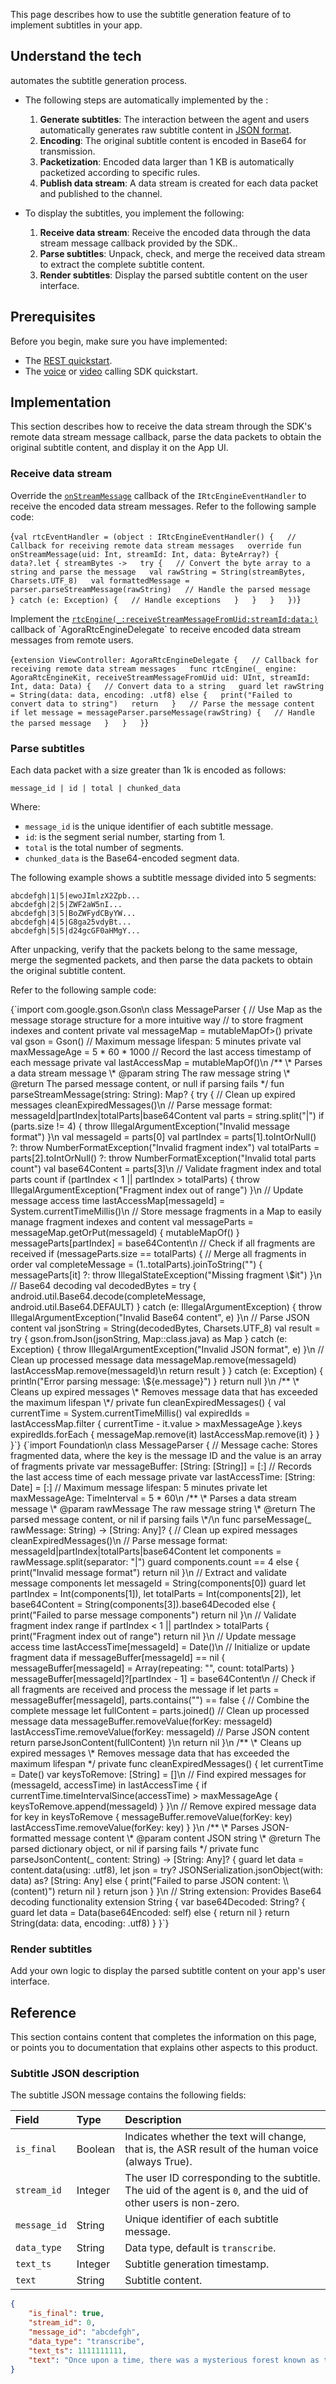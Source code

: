 

This page describes how to use the subtitle generation feature of <Vpd k="NAME" /> to implement subtitles in your app.

## Understand the tech

<Vpd k="NAME" /> automates the subtitle generation process. 

- The following steps are automatically implemented by the <Vpd k="NAME" />:

    1. **Generate subtitles**: The interaction between the agent and users automatically generates raw subtitle content in [JSON format](#subtitle-json-description).
    1. **Encoding**: The original subtitle content is encoded in Base64 for transmission.
    1. **Packetization**: Encoded data larger than 1 KB is automatically packetized according to specific rules.
    1. **Publish data stream**: A data stream is created for each data packet and published to the channel.

- To display the subtitles, you implement the following:

    1. **Receive data stream**: Receive the encoded data through the data stream message callback provided by the SDK..
    1. **Parse subtitles**: Unpack, check, and merge the received data stream to extract the complete subtitle content.
    1. **Render subtitles**: Display the parsed subtitle content on the user interface.

## Prerequisites

Before you begin, make sure you have implemented:

- The <Vpd k="NAME" /> [REST quickstart](../get-started/quickstart).
- The [voice](/voice-calling/get-started/get-started-sdk) or [video](/video-calling/get-started/get-started-sdk) calling SDK quickstart.

## Implementation

This section describes how to receive the data stream through the SDK's remote data stream message callback, parse the data packets to obtain the original subtitle content, and display it on the App UI.

### Receive data stream

<Tabs groupId="language">
<TabItem value="android" label="Android" default>

Override the [`onStreamMessage`](https://api-ref.agora.io/en/voice-sdk/android/4.x/API/class_irtcengineeventhandler.html#callback_irtcengineeventhandler_onstreammessage) callback of the `IRtcEngineEventHandler` to receive the encoded data stream messages. Refer to the following sample code:

<CodeBlock language="kotlin">{`val rtcEventHandler = (object : IRtcEngineEventHandler() {  
    // Callback for receiving remote data stream messages  
    override fun onStreamMessage(uid: Int, streamId: Int, data: ByteArray?) {  
        data?.let { streamBytes ->  
            try {  
                // Convert the byte array to a string and parse the message  
                val rawString = String(streamBytes, Charsets.UTF_8)  
                val formattedMessage = parser.parseStreamMessage(rawString)  
                // Handle the parsed message  
            } catch (e: Exception) {  
                // Handle exceptions  
            }  
        }  
    }  
})`}</CodeBlock>
</TabItem>

<TabItem value="swift" label="iOS/macOS">

Implement the [`rtcEngine(_:receiveStreamMessageFromUid:streamId:data:)`](https://api-ref.agora.io/en/voice-sdk/ios/4.x/documentation/agorartckit/agorartcenginedelegate/rtcengine(_:receivestreammessagefromuid:streamid:data:)?language=objc) callback of `AgoraRtcEngineDelegate` to receive encoded data stream messages from remote users.

<CodeBlock language="swift">{`extension ViewController: AgoraRtcEngineDelegate {  
    // Callback for receiving remote data stream messages  
    func rtcEngine(_ engine: AgoraRtcEngineKit, receiveStreamMessageFromUid uid: UInt, streamId: Int, data: Data) {  
        // Convert data to a string  
        guard let rawString = String(data: data, encoding: .utf8) else {  
            print("Failed to convert data to string")  
            return  
        }  
        // Parse the message content  
        if let message = messageParser.parseMessage(rawString) {  
            // Handle the parsed message  
        }  
    }  
}`}</CodeBlock>
</TabItem>
</Tabs>

### Parse subtitles

Each data packet with a size greater than 1k is encoded as follows: 

```
message_id | id | total | chunked_data
```
Where:

- `message_id` is the unique identifier of each subtitle message.
- `id`: is the segment serial number, starting from 1.
- `total` is the total number of segments.
- `chunked_data` is the Base64-encoded segment data.

The following example shows a subtitle message divided into 5 segments:

```
abcdefgh|1|5|ewoJImlzX2Zpb...
abcdefgh|2|5|ZWF2aW5nI...
abcdefgh|3|5|BoZWFydCByYW...
abcdefgh|4|5|G8ga25vdyBt...
abcdefgh|5|5|d24gcGF0aHMgY...
```

After unpacking, verify that the packets belong to the same message, merge the segmented packets, and then parse the data packets to obtain the original subtitle content.

Refer to the following sample code:

<Tabs groupId="language">
<TabItem value="android" label="Android" default>
<CodeBlock language="kotlin">{`import com.google.gson.Gson\n
class MessageParser {
    // Use Map<Int, String> as the message storage structure for a more intuitive way 
    // to store fragment indexes and content
    private val messageMap = mutableMapOf<String, MutableMap<Int, String>>()
    private val gson = Gson()
    // Maximum message lifespan: 5 minutes
    private val maxMessageAge = 5 * 60 * 1000 
    // Record the last access timestamp of each message
    private val lastAccessMap = mutableMapOf<String, Long>()\n
    /**
     \* Parses a data stream message
     \* @param string The raw message string
     \* @return The parsed message content, or null if parsing fails
     */
    fun parseStreamMessage(string: String): Map<String, Any>? {
        try {
            // Clean up expired messages
            cleanExpiredMessages()\n
            // Parse message format: messageId|partIndex|totalParts|base64Content
            val parts = string.split("|")
            if (parts.size != 4) {
                throw IllegalArgumentException("Invalid message format")
            }\n
            val messageId = parts[0]
            val partIndex = parts[1].toIntOrNull() ?: throw NumberFormatException("Invalid fragment index")
            val totalParts = parts[2].toIntOrNull() ?: throw NumberFormatException("Invalid total parts count")
            val base64Content = parts[3]\n
            // Validate fragment index and total parts count
            if (partIndex < 1 || partIndex > totalParts) {
                throw IllegalArgumentException("Fragment index out of range")
            }\n
            // Update message access time
            lastAccessMap[messageId] = System.currentTimeMillis()\n
            // Store message fragments in a Map to easily manage fragment indexes and content
            val messageParts = messageMap.getOrPut(messageId) { mutableMapOf() }
            messageParts[partIndex] = base64Content\n
            // Check if all fragments are received
            if (messageParts.size == totalParts) {
                // Merge all fragments in order
                val completeMessage = (1..totalParts).joinToString("") { 
                    messageParts[it] ?: throw IllegalStateException("Missing fragment \$it")
                }\n
                // Base64 decoding
                val decodedBytes = try {
                    android.util.Base64.decode(completeMessage, android.util.Base64.DEFAULT)
                } catch (e: IllegalArgumentException) {
                    throw IllegalArgumentException("Invalid Base64 content", e)
                }\n
                // Parse JSON content
                val jsonString = String(decodedBytes, Charsets.UTF_8)
                val result = try {
                    gson.fromJson(jsonString, Map::class.java) as Map<String, Any>
                } catch (e: Exception) {
                    throw IllegalArgumentException("Invalid JSON format", e)
                }\n
                // Clean up processed message data
                messageMap.remove(messageId)
                lastAccessMap.remove(messageId)\n
                return result
            }
        } catch (e: Exception) {
            println("Error parsing message: \${e.message}")
        }
        return null
    }\n
    /**
     \* Cleans up expired messages
     \* Removes message data that has exceeded the maximum lifespan
     \*/
    private fun cleanExpiredMessages() {
        val currentTime = System.currentTimeMillis()
        val expiredIds = lastAccessMap.filter { currentTime - it.value > maxMessageAge }.keys
        expiredIds.forEach {
            messageMap.remove(it)
            lastAccessMap.remove(it)
        }
    }
}`}</CodeBlock>
</TabItem>

<TabItem value="swift" label="iOS/macOS">
<CodeBlock language="swift">{`import Foundation\n
class MessageParser {
    // Message cache: Stores fragmented data, where the key is the message ID and the value is an array of fragments
    private var messageBuffer: [String: [String]] = [:]
    // Records the last access time of each message
    private var lastAccessTime: [String: Date] = [:]
    // Maximum message lifespan: 5 minutes
    private let maxMessageAge: TimeInterval = 5 * 60\n    
    /**
     \* Parses a data stream message
     \* @param rawMessage The raw message string
     \* @return The parsed message content, or nil if parsing fails
     \*/\n     
    func parseMessage(_ rawMessage: String) -> [String: Any]? {
        // Clean up expired messages
        cleanExpiredMessages()\n        
        // Parse message format: messageId|partIndex|totalParts|base64Content
        let components = rawMessage.split(separator: "|")
        guard components.count == 4 else {
            print("Invalid message format")
            return nil
        }\n        
        // Extract and validate message components
        let messageId = String(components[0])
        guard let partIndex = Int(components[1]),
            let totalParts = Int(components[2]),
            let base64Content = String(components[3]).base64Decoded else {
            print("Failed to parse message components")
            return nil
        }\n        
        // Validate fragment index range
        if partIndex < 1 || partIndex > totalParts {
            print("Fragment index out of range")
            return nil
        }\n        
        // Update message access time
        lastAccessTime[messageId] = Date()\n        
        // Initialize or update fragment data
        if messageBuffer[messageId] == nil {
            messageBuffer[messageId] = Array(repeating: "", count: totalParts)
        }
        messageBuffer[messageId]?[partIndex - 1] = base64Content\n        
        // Check if all fragments are received and process the message
        if let parts = messageBuffer[messageId], parts.contains("") == false {
            // Combine the complete message
            let fullContent = parts.joined()
            // Clean up processed message data
            messageBuffer.removeValue(forKey: messageId)
            lastAccessTime.removeValue(forKey: messageId)
            // Parse JSON content
            return parseJsonContent(fullContent)
        }\n        
        return nil
    }\n    
    /**
     \* Cleans up expired messages
     \* Removes message data that has exceeded the maximum lifespan
     */
    private func cleanExpiredMessages() {
        let currentTime = Date()
        var keysToRemove: [String] = []\n        
        // Find expired messages
        for (messageId, accessTime) in lastAccessTime {
            if currentTime.timeIntervalSince(accessTime) > maxMessageAge {
                keysToRemove.append(messageId)
            }
        }\n        
        // Remove expired message data
        for key in keysToRemove {
            messageBuffer.removeValue(forKey: key)
            lastAccessTime.removeValue(forKey: key)
        }
    }\n
    /**
     \* Parses JSON-formatted message content
     \* @param content JSON string
     \* @return The parsed dictionary object, or nil if parsing fails
     */
    private func parseJsonContent(_ content: String) -> [String: Any]? {
        guard let data = content.data(using: .utf8),
            let json = try? JSONSerialization.jsonObject(with: data) as? [String: Any] else {
            print("Failed to parse JSON content: \\(content)")
            return nil
        }
        return json
    }
}\n
// String extension: Provides Base64 decoding functionality
extension String {
    var base64Decoded: String? {
        guard let data = Data(base64Encoded: self) else { return nil }
        return String(data: data, encoding: .utf8)
    }
}`}</CodeBlock>
</TabItem>
</Tabs>

### Render subtitles

Add your own logic to display the parsed subtitle content on your app's user interface.

## Reference

This section contains content that completes the information on this page, or points you to documentation that explains other aspects to this product.

### Subtitle JSON description

The subtitle JSON message contains the following fields:

| Field       | Type          | Description |
|:------------|:--------------|:-------------|
| `is_final`   | Boolean      | Indicates whether the text will change, that is, the ASR result of the human voice (always True). |
| `stream_id`  | Integer      | The user ID corresponding to the subtitle. The uid of the agent is `0`, and the uid of other users is non-zero. |
| `message_id` | String       | Unique identifier of each subtitle message. |
| `data_type`  | String       | Data type, default is `transcribe`. |
| `text_ts`    | Integer      | Subtitle generation timestamp. |
| `text`       | String       | Subtitle content. |


```json
{
    "is_final": true,
    "stream_id": 0,
    "message_id": "abcdefgh",
    "data_type": "transcribe",
    "text_ts": 1111111111,
    "text": "Once upon a time, there was a mysterious forest known as the Whispering Woods. "
}
```
